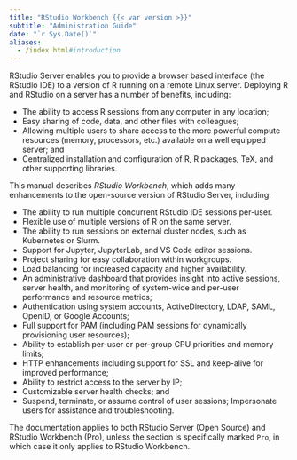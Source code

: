 ```yaml
--- 
title: "RStudio Workbench {{< var version >}}"
subtitle: "Administration Guide"
date: "`r Sys.Date()`"
aliases:
  - /index.html#introduction
---
```


RStudio Server enables you to provide a browser based interface (the RStudio IDE) to a version of R running on a remote Linux server. Deploying R and RStudio on a server has a number of benefits, including:

- The ability to access R sessions from any computer in any location;
- Easy sharing of code, data, and other files with colleagues;
- Allowing multiple users to share access to the more powerful compute resources (memory, processors, etc.) available on a well equipped server; and
- Centralized installation and configuration of R, R packages, TeX, and other supporting libraries.

This manual describes *RStudio Workbench*, which adds many enhancements to the open-source version of RStudio Server, including:

- The ability to run multiple concurrent RStudio IDE sessions per-user.
- Flexible use of multiple versions of R on the same server.
- The ability to run sessions on external cluster nodes, such as Kubernetes or Slurm.
- Support for Jupyter, JupyterLab, and VS Code editor sessions.
- Project sharing for easy collaboration within workgroups.
- Load balancing for increased capacity and higher availability.
- An administrative dashboard that provides insight into active sessions, server health, and monitoring of system-wide and per-user performance and resource metrics;
- Authentication using system accounts, ActiveDirectory, LDAP, SAML, OpenID, or Google Accounts;
- Full support for PAM (including PAM sessions for dynamically provisioning user resources);
- Ability to establish per-user or per-group CPU priorities and memory limits;
- HTTP enhancements including support for SSL and keep-alive for improved performance;
- Ability to restrict access to the server by IP;
- Customizable server health checks; and
- Suspend, terminate, or assume control of user sessions; Impersonate users for assistance and troubleshooting.

The documentation applies to both RStudio Server (Open Source) and RStudio Workbench (Pro), unless the section is specifically marked `Pro`, in which case it only applies to RStudio Workbench.
